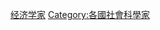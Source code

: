 {{Commonscat|Economists by country}}
{{Categories by country|nocat}}

[[Category:经济学家|]]
[[Category:各國社會科學家|Category:各國社會科學家]]